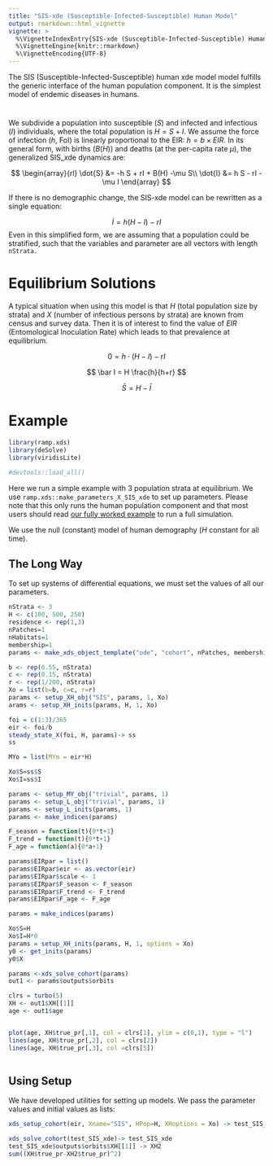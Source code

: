 ```yaml
---
title: "SIS-xde (Susceptible-Infected-Susceptible) Human Model"
output: rmarkdown::html_vignette
vignette: >
  %\VignetteIndexEntry{SIS-xde (Susceptible-Infected-Susceptible) Human Model}
  %\VignetteEngine{knitr::rmarkdown}
  %\VignetteEncoding{UTF-8}
---
```


The SIS (Susceptible-Infected-Susceptible) human xde model model fulfills the generic interface of the human population component. It is the simplest model of endemic diseases in humans.

# 

We subdivide a population into susceptible ($S$) and infected and infectious ($I$) individuals, where the total population is $H = S+I.$ We assume the force of infection ($h$, FoI) is linearly proportional to the EIR: $h = b \times EIR.$ In its general form, with births ($B(H)$) and deaths (at the per-capita rate $\mu$), the generalized SIS_xde dynamics are:

$$
\begin{array}{rl}
\dot{S} &= -h S + rI + B(H) -\mu S\\
\dot{I} &= h S  - rI - \mu I
\end{array}
$$

If there is no demographic change, the SIS-xde model can be rewritten as a single equation: 

$$
\dot{I} = h (H-I) - rI
$$
Even in this simplified form, we are assuming that a population could be stratified, such that the variables and parameter are all vectors with length `nStrata.`

# Equilibrium Solutions

A typical situation when using this model is that $H$ (total population size by strata) and $X$ (number of infectious persons by strata) are known from census and survey data. Then it is of interest to find the value of $EIR$ (Entomological Inoculation Rate) which leads to that prevalence at equilibrium.

$$
0 = h \cdot (H-I) - rI 
$$

$$ 
\bar I = H \frac{h}{h+r}
$$

$$
\bar S =  H - \bar I
$$

# Example

```r
library(ramp.xds)
library(deSolve)
library(viridisLite)
```


```r
#devtools::load_all()
```

Here we run a simple example with 3 population strata at equilibrium. We use `ramp.xds::make_parameters_X_SIS_xde` to
set up parameters. Please note that this only runs the human population component and that most users should read [our fully worked example](ex_534.html) to run a full simulation.

We use the null (constant) model of human demography ($H$ constant for all time).

## The Long Way

To set up systems of differential equations, we must set the values of all our parameters. 


```r
nStrata <- 3
H <- c(100, 500, 250)
residence <- rep(1,3) 
nPatches=1
nHabitats=1
membership=1
params <- make_xds_object_template("ode", "cohort", nPatches, membership, residence)
```


```r
b <- rep(0.55, nStrata) 
c <- rep(0.15, nStrata) 
r <- rep(1/200, nStrata) 
Xo = list(b=b, c=c, r=r)
params <- setup_XH_obj("SIS", params, 1, Xo)
arams <- setup_XH_inits(params, H, 1, Xo)
```


```r
foi = c(1:3)/365 
eir <- foi/b 
steady_state_X(foi, H, params)-> ss
ss

MYo = list(MYm = eir*H)
```
```r
Xo$S=ss$S
Xo$I=ss$I
```


```r
params <- setup_MY_obj("trivial", params, 1)
params <- setup_L_obj("trivial", params, 1)
params <- setup_L_inits(params, 1)
params <- make_indices(params)
```

```r
F_season = function(t){0*t+1}
F_trend = function(t){0*t+1}
F_age = function(a){0*a+1}
```

```r
params$EIRpar = list() 
params$EIRpar$eir <- as.vector(eir)
params$EIRpar$scale <- 1 
params$EIRpar$F_season <- F_season
params$EIRpar$F_trend <- F_trend
params$EIRpar$F_age <- F_age
```

```r
params = make_indices(params)
```

```r
Xo$S=H 
Xo$I=H*0
params = setup_XH_inits(params, H, 1, options = Xo)
y0 <- get_inits(params)
y0$X
```



```r
params <-xds_solve_cohort(params) 
out1 <- params$outputs$orbits
```


```r
clrs = turbo(5)
XH <- out1$XH[[1]] 
age <- out1$age


plot(age, XH$true_pr[,1], col = clrs[1], ylim = c(0,1), type = "l")
lines(age, XH$true_pr[,2], col = clrs[2])
lines(age, XH$true_pr[,3], col =clrs[5])
  
```


## Using Setup

We have developed utilities for setting up models. We pass the parameter values and initial values as lists: 

```r
xds_setup_cohort(eir, Xname="SIS", HPop=H, XHoptions = Xo) -> test_SIS_xde
```

```r
xds_solve_cohort(test_SIS_xde)-> test_SIS_xde 
test_SIS_xde$outputs$orbits$XH[[1]] -> XH2
sum((XH$true_pr-XH2$true_pr)^2)
```

